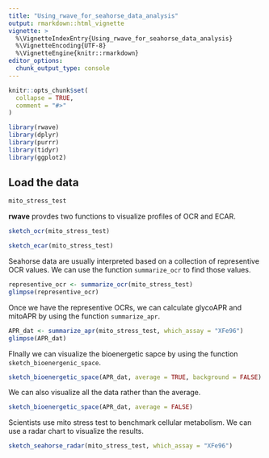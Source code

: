 ```yaml
---
title: "Using_rwave_for_seahorse_data_analysis"
output: rmarkdown::html_vignette
vignette: >
  %\VignetteIndexEntry{Using_rwave_for_seahorse_data_analysis}
  %\VignetteEncoding{UTF-8}
  %\VignetteEngine{knitr::rmarkdown}
editor_options: 
  chunk_output_type: console
---
```


```r
knitr::opts_chunk$set(
  collapse = TRUE,
  comment = "#>"
)
```

```r
library(rwave)
library(dplyr)
library(purrr)
library(tidyr)
library(ggplot2)
```

## Load the data

```r
mito_stress_test
```

**rwave** provdes two functions to visualize profiles of OCR and ECAR.

```r
sketch_ocr(mito_stress_test)
```

```r
sketch_ecar(mito_stress_test)
```

Seahorse data are usually interpreted based on a collection of representive OCR values. We can use the function `summarize_ocr` to find those values.

```r
representive_ocr <- summarize_ocr(mito_stress_test)
glimpse(representive_ocr)
```

Once we have the representive OCRs, we can calculate glycoAPR and mitoAPR by using the function `summarize_apr`.

```r
APR_dat <- summarize_apr(mito_stress_test, which_assay = "XFe96")
glimpse(APR_dat)
```

FInally we can visualize the bioenergetic sapce by using the function `sketch_bioenergenic_space`.

```r
sketch_bioenergetic_space(APR_dat, average = TRUE, background = FALSE)
```

We can also visualize all the data rather than the average. 

```r
sketch_bioenergetic_space(APR_dat, average = FALSE)
```

Scientists use mito stress test to benchmark cellular metabolism. We can use a radar chart to visualize the results. 

```r
sketch_seahorse_radar(mito_stress_test, which_assay = "XFe96")
```


